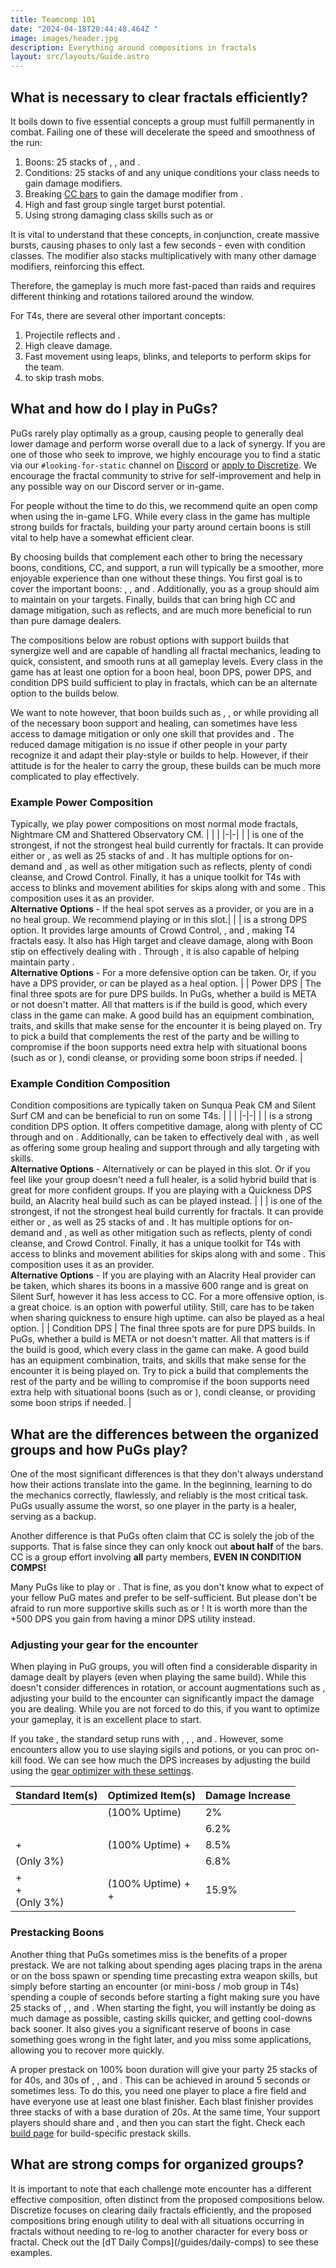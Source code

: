 ```yaml
---
title: Teamcomp 101
date: "2024-04-18T20:44:48.464Z "
image: images/header.jpg
description: Everything around compositions in fractals
layout: src/layouts/Guide.astro
---
```

## What is necessary to clear fractals efficiently?

It boils down to five essential concepts a group must fulfill permanently in combat. Failing one of these will decelerate the speed and smoothness of the run:

1. Boons: 25 stacks of <Boon name="Might"/>, <Boon name="Fury"/>, <Boon name="Quickness"/> and <Boon name="Alacrity"/>.
2. Conditions: 25 stacks of <Condition name="Vulnerability"/> and any unique conditions your class needs to gain damage modifiers.
3. Breaking [CC bars](guides/cc-distribution) to gain the damage modifier from <Effect name="Exposed"/>.
4. High and fast group single target burst potential.
5. Using strong damaging class skills such as <Skill name="Spider Venom"/> or <Skill name="onewolfpack"/>

<Warning>
It is vital to understand that these concepts, in conjunction, create massive bursts, causing phases to only last a few seconds - even with condition classes. The <Effect name="Exposed"/> modifier also stacks multiplicatively with many other damage modifiers, reinforcing this effect.

Therefore, the gameplay is much more fast-paced than raids and requires different thinking and rotations tailored around the <Effect name="Exposed"/> window.
</Warning>

For T4s, there are several other important concepts: 

1. Projectile reflects and <Boon name="Stability"/>. 
2. High cleave damage.
3. Fast movement using leaps, blinks, and teleports to perform skips for the team.
4. <Effect name="Stealth"/> to skip trash mobs.

## What and how do I play in PuGs? 

PuGs rarely play optimally as a group, causing people to generally deal lower damage and perform worse overall due to a lack of synergy. If you are one of those who seek to improve, we highly encourage you to find a static via our `#looking-for-static` channel on [Discord](https://discord.gg/NpS2gN5) or [apply to Discretize](apply). We encourage the fractal community to strive for self-improvement and help in any possible way on our Discord server or in-game.

For people without the time to do this, we recommend quite an open comp when using the in-game LFG. While every class in the game has multiple strong builds for fractals, building your party around certain boons is still vital to help have a somewhat efficient clear.

By choosing builds that complement each other to bring the necessary boons, conditions, CC, and support, a run will typically be a smoother, more enjoyable experience than one without these things. You first goal is to cover the important boons: <Boon name="Might" text="25 Might"/>, <Boon name="Fury"/>, <Boon name="Quickness"/> and <Boon name="Alacrity"/>. Additionally, you as a group should aim to maintain <Condition name="vulnerability" text="25 Vulnerability"/> on your targets. Finally, builds that can bring high CC and damage mitigation, such as reflects, <Boon name="Aegis"/> and <Boon name="Stability"/> are much more beneficial to run than pure damage dealers.

<Warning>
The compositions below are robust options with support builds that synergize well and are capable of handling all fractal mechanics, leading to quick, consistent, and smooth runs at all gameplay levels. Every class in the game has at least one option for a boon heal, boon DPS, power DPS, and condition DPS build sufficient to play in fractals, which can be an alternate option to the builds below.

We want to note however, that boon builds such as <Specialization name="Mechanist"/>, <Specialization name="Druid"/>, or <Specialization name="Tempest"/> while providing all of the necessary boon support and healing, can sometimes have less access to damage mitigation or only one skill that provides <Boon name="Stability"/> and <Boon name="Aegis"/>. The reduced damage mitigation is no issue if other people in your party recognize it and adapt their play-style or builds to help. However, if their attitude is for the healer to carry the group, these builds can be much more complicated to play effectively.
</Warning> 

### Example Power Composition
Typically, we play power compositions on most normal mode fractals, Nightmare CM and Shattered Observatory CM.
| | |
|-|-|
| <Specialization name="Chronomancer" size="big" disable text/> | <BuildLink build="Heal Chronomancer" specialization="Chronomancer"/> is one of the strongest, if not the strongest heal build currently for fractals. It can provide either <Boon name="Alacrity"/> or <Boon name="Quickness"/>, as well as 25 stacks of <Boon name="Might"/> and <Boon name="Fury"/>. It has multiple options for on-demand <Boon name="Stability"/> and <Boon name="Aegis"/>, as well as other mitigation such as reflects, plenty of condi cleanse, and Crowd Control. Finally, it has a unique toolkit for T4s with access to blinks and movement abilities for skips along with <Effect name="Stealth"/> and some <Effect name="Superspeed"/>. This composition uses it as an <Boon name="Alacrity"/> provider. <br/> **Alternative Options** - If the heal spot serves as a <Boon name="Quickness"/> provider, or you are in a no heal group. We recommend playing <BuildLink build="Power Renegade" specialization="Renegade"/> or <Specialization name="Willbender" text="Power Alacrity Willbender"/> in this slot.|
| <Specialization name="Scrapper" size="big" disable text/> | <BuildLink build="Power Scrapper" specialization="Scrapper"/> is a strong <Boon name="Quickness"/> DPS option. It provides large amounts of Crowd Control, <Effect name="Stealth"/>, and <Effect name="Superspeed"/>, making T4 fractals easy. It also has High target and cleave damage, along with Boon stip on <Skill name="Throw Mine"/> effectively dealing with <Instability name="No Pain, No Gain"/>. Through <Skill name="Blast Gyro"/>, it is also capable of helping maintain party <Boon name="Might"/>. <br/> **Alternative Options** - For a more defensive option <BuildLink build="Power Herald" specialization="Herald"/> can be taken. Or, if you have a <Boon name="Alacrity"/> DPS provider, <BuildLink build="Heal Chronomancer" specialization="Chronomancer"/> or <BuildLink build="Heal Firebrand"  specialization="Firebrand"/> can be played as a <Boon name="Quickness"/> heal option. |
| Power DPS | The final three spots are for pure DPS builds. In PuGs, whether a build is META or not doesn't matter. All that matters is if the build is good, which every class in the game can make. A good build has an equipment combination, traits, and skills that make sense for the encounter it is being played on. Try to pick a build that complements the rest of the party and be willing to compromise if the boon supports need extra help with situational boons (such as <Boon name="Stability"/> or <Boon name="Aegis"/>), condi cleanse, or providing some boon strips if needed. |

### Example Condition Composition
Condition compositions are typically taken on Sunqua Peak CM and Silent Surf CM and can be beneficial to run on some T4s. 
| | |
|-|-|
| <Specialization name="Specter" size="big" disable text/> | <BuildLink build="Condi Specter" specialization="Specter"/> is a strong condition <Boon name="Alacrity"/> DPS option. It offers competitive damage, along with plenty of CC through <Skill name="Basilisk Venom"/> and <Skill name="Headshot"/> on <Item id="72239" text="Off-hand Pistol"/>. Additionally, <Trait name="Bountiful Theft"/> can be taken to effectively deal with <Instability name="No Pain, No Gain"/>, as well as offering some group healing and support through <Trait name="Consume Shadows"/> and ally targeting with <Item id="76688" text="Scepter"/> skills. <br/> **Alternative Options** - Alternatively <BuildLink build="Condi Alac Renegade" specialization="Renegade"/> or <Specialization name="Scourge" text="Condition Alacrity Scourge"/> can be played in this slot. Or if you feel like your group doesn't need a full healer, <BuildLink build="Celestial Scourge" specialization="Scourge"/> is a solid hybrid build that is great for more confident groups. If you are playing with a Quickness DPS build, an Alacrity heal build such as <BuildLink build="Heal Chronomancer" specialization="Chronomancer"/> can be played instead. |
| <Specialization name="Chronomancer" size="big" disable text/> | <BuildLink build="Heal Chronomancer" specialization="Chronomancer"/> is one of the strongest, if not the strongest heal build currently for fractals. It can provide either <Boon name="Alacrity"/> or <Boon name="Quickness"/>, as well as 25 stacks of <Boon name="Might"/> and <Boon name="Fury"/>. It has multiple options for on-demand <Boon name="Stability"/> and <Boon name="Aegis"/>, as well as other mitigation such as reflects, plenty of condi cleanse, and Crowd Control. Finally, it has a unique toolkit for T4s with access to blinks and movement abilities for skips along with <Effect name="Stealth"/> and some <Effect name="Superspeed"/>. This composition uses it as an <Boon name="Alacrity"/> provider. <br/> **Alternative Options** - If you are playing with an Alacrity Heal provider <Specialization name="Herald" text="Condition Quickness Herald"/> can be taken, which shares its boons in a massive 600 range and is great on Silent Surf, however it has less access to CC. For a more offensive option, <BuildLink build="Condition Harbinger" specialization="Harbinger"/> is a great choice. <BuildLink build="Condi Firebrand" specialization="Firebrand"/> is an option with powerful utility. Still, care has to be taken when sharing quickness to ensure high uptime.<BuildLink build="Heal Firebrand"  specialization="Firebrand"/> can also be played as a <Boon name="Quickness"/> heal option. |
| Condition DPS | The final three spots are for pure DPS builds. In PuGs, whether a build is META or not doesn't matter. All that matters is if the build is good, which every class in the game can make. A good build has an equipment combination, traits, and skills that make sense for the encounter it is being played on. Try to pick a build that complements the rest of the party and be willing to compromise if the boon supports need extra help with situational boons (such as <Boon name="Stability"/> or <Boon name="Aegis"/>), condi cleanse, or providing some boon strips if needed. |

## What are the differences between the organized groups and how PuGs play?

One of the most significant differences is that they don't always understand how their actions translate into the game. In the beginning, learning to do the mechanics correctly, flawlessly, and reliably is the most critical task. PuGs usually assume the worst, so one player in the party is a healer, serving as a backup.

Another difference is that PuGs often claim that CC is solely the job of the supports. That is false since they can only knock out **about half** of the bars. CC is a group effort involving **all** party members, **EVEN IN CONDITION COMPS!**

Many PuGs like to play <Specialization name="Virtuoso"/> or <Specialization name="Scourge"/>. That is fine, as you don't know what to expect of your fellow PuG mates and prefer to be self-sufficient. But please don't be afraid to run more supportive skills such as <Skill name="Signet of Humility"/> or <Skill name="Spectral Grasp"/>! It is worth more than the +500 DPS you gain from having a minor DPS utility instead.

### Adjusting your gear for the encounter
When playing in PuG groups, you will often find a considerable disparity in damage dealt by players (even when playing the same build). While this doesn't consider differences in rotation, or account augmentations such as <Augmentation name="Mist Attunement 4"/>, adjusting your build to the encounter can significantly impact the damage you are dealing. While you are not forced to do this, if you want to optimize your gameplay, it is an excellent place to start.

If you take <BuildLink build="Power Soulbeast" specialization="Soulbeast"/>, the standard setup runs with <Item id="24615"/>, <Item id="24868"/>, <Item id="91805"/>, and <Item id="9443"/>. However, some encounters allow you to use slaying sigils and potions, or you can proc on-kill food. We can see how much the DPS increases by adjusting the build using the [gear optimizer with these settings](https://optimizer.discretize.eu/?s=wmPELQkev1).
 
| Standard Item(s)                                                                  | Optimized Item(s)                                                                      | Damage Increase |
|-----------------------------------------------------------------------------------|----------------------------------------------------------------------------------------|-----------------|
| <Item id="91805"/>                                                                | <Item id="43360"/> (100% Uptime)                                                       | 2%              |
| <Item id="9443"/>                                                                 | <Item id="50082"/>                                                                     | 6.2%            |
| <Item id="91805"/> + <br/> <Item id="9443"/>                                      | <Item id="43360"/> (100% Uptime) + <br/> <Item id="50082"/>                            | 8.5%            |
| <Item id="24868"/> (Only 3%)                                                      | <Item id="24658"/>                                                                     | 6.8%            |
| <Item id="91805"/> + <br/> <Item id="9443"/> + <br/> <Item id="24868"/> (Only 3%) | <Item id="43360"/> (100% Uptime) + <br/> <Item id="50082"/> + <br/> <Item id="24658"/> | 15.9%           |

### Prestacking Boons
Another thing that PuGs sometimes miss is the benefits of a proper prestack. We are not talking about spending ages placing traps in the arena or on the boss spawn or spending time precasting extra weapon skills, but simply before starting an encounter (or mini-boss / mob group in T4s) spending a couple of seconds before starting a fight making sure you have 25 stacks of <Boon name="Might"/>, <Boon name="Fury"/>, <Boon name="Quickness"/> and <Boon name="Alacrity"/>. When starting the fight, you will instantly be doing as much damage as possible, casting skills quicker, and getting cool-downs back sooner. It also gives you a significant reserve of boons in case something goes wrong in the fight later, and you miss some applications, allowing you to recover more quickly.

A proper prestack on 100% boon duration will give your party 25 stacks of <Boon name="Might"/> for 40s, and 30s of <Boon name="Fury"/>, <Boon name="Quickness"/>, and <Boon name="Alacrity"/>. This can be achieved in around 5 seconds or sometimes less. To do this, you need one player to place a fire field and have everyone use at least one blast finisher. Each blast finisher provides three stacks of <Boon name="Might"/> with a base duration of 20s. At the same time, Your support players should share <Boon name="Quickness"/> and <Boon name="Alacrity"/>, and then you can start the fight. Check each [build page](/builds) for build-specific prestack skills.

## What are strong comps for organized groups?

<Warning>
It is important to note that each challenge mote encounter has a different effective composition, often distinct from the proposed compositions below. Discretize focuses on clearing daily fractals efficiently, and the proposed compositions bring enough utility to deal with all situations occurring in fractals without needing to re-log to another character for every boss or fractal. Check out the [dT Daily Comps](/guides/daily-comps) to see these examples.
</Warning>
